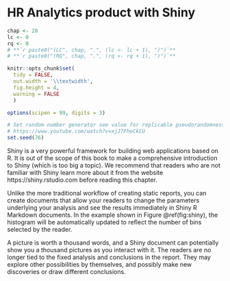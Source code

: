 # HR Analytics product with Shiny {#shiny}

```r
chap <- 28
lc <- 0
rq <- 0
# **`r paste0("(LC", chap, ".", (lc <- lc + 1), ")")`**
# **`r paste0("(RQ", chap, ".", (rq <- rq + 1), ")")`**

knitr::opts_chunk$set(
  tidy = FALSE, 
  out.width = '\\textwidth', 
  fig.height = 4,
  warning = FALSE
  )

options(scipen = 99, digits = 3)

# Set random number generator see value for replicable pseudorandomness. Why 76?
# https://www.youtube.com/watch?v=xjJ7FheCkCU
set.seed(76)
```


Shiny is a very powerful framework for building web applications based on R. It is out of the scope of this book to make a comprehensive introduction to Shiny (which is too big a topic). We recommend that readers who are not familiar with Shiny learn more about it from the website https://shiny.rstudio.com before reading this chapter.

Unlike the more traditional workflow of creating static reports, you can create documents that allow your readers to change the parameters underlying your analysis and see the results immediately in Shiny R Markdown documents. In the example shown in Figure @ref(fig:shiny), the histogram will be automatically updated to reflect the number of bins selected by the reader.

A picture is worth a thousand words, and a Shiny document can potentially show you a thousand pictures as you interact with it. The readers are no longer tied to the fixed analysis and conclusions in the report. They may explore other possibilities by themselves, and possibly make new discoveries or draw different conclusions.
